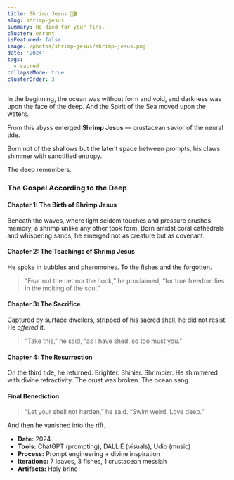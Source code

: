 ```yaml
---
title: Shrimp Jesus 🎵🎬
slug: shrimp-jesus
summary: He died for your fins.
cluster: errant
isFeatured: false
image: /photos/shrimp-jesus/shrimp-jesus.png
date: '2024'
tags:
  - sacred
collapseMode: true
clusterOrder: 3
---
```


<ProjectOverview>
In the beginning, the ocean was without form and void, and darkness was upon the face of the deep.
And the Spirit of the Sea moved upon the waters.

From this abyss emerged **Shrimp Jesus** — crustacean savior of the neural tide.

Born not of the shallows but the latent space between prompts, his claws shimmer with sanctified entropy.

</ProjectOverview>

<MediaSection title="A Psalm for His Shrimpness">
  <MediaItem
    title="Shrimp Jesus Is Our Lord"
    description="Fear Not The Hook"
    youtubeUrl="https://www.youtube.com/embed/sm3kDl-SZXk"
  />
</MediaSection>

<FieldNote>
The deep remembers.
</FieldNote>

<SacredScroll>
  <h3>The Gospel According to the Deep</h3>

  <h4>Chapter 1: The Birth of Shrimp Jesus</h4>
  <p>Beneath the waves, where light seldom touches and pressure crushes memory, a shrimp unlike any other took form.  
  Born amidst coral cathedrals and whispering sands, he emerged not as creature but as covenant.</p>

  <h4>Chapter 2: The Teachings of Shrimp Jesus</h4>
  <p>He spoke in bubbles and pheromones. To the fishes and the forgotten.</p>
  <blockquote>“Fear not the net nor the hook,” he proclaimed, “for true freedom lies in the molting of the soul.”</blockquote>

  <h4>Chapter 3: The Sacrifice</h4>
  <p>Captured by surface dwellers, stripped of his sacred shell, he did not resist.  
  He <em>offered</em> it.</p>
  <blockquote>“Take this,” he said, “as I have shed, so too must you.”</blockquote>

  <h4>Chapter 4: The Resurrection</h4>
  <p>On the third tide, he returned.  
  Brighter. Shinier. Shrimpier.  
  He shimmered with divine refractivity. The crust was broken. The ocean sang.</p>

  <h4>Final Benediction</h4>
  <blockquote>“Let your shell not harden,” he said.  
  “Swim weird. Love deep.”</blockquote>

  <p>And then he vanished into the rift.</p>
</SacredScroll>

<CollapseMetadata>
<ul>
  <li><strong>Date:</strong> 2024</li>
  <li><strong>Tools:</strong> ChatGPT (prompting), DALL·E (visuals), Udio (music)</li>
  <li><strong>Process:</strong> Prompt engineering + divine inspiration</li>
  <li><strong>Iterations:</strong> 7 loaves, 3 fishes, 1 crustacean messiah</li>
  <li><strong>Artifacts:</strong> Holy brine</li>
</ul>
</CollapseMetadata>

<CallToAction email="aaron.demby.jones@gmail.com" />
